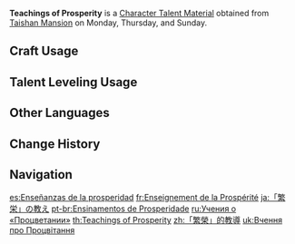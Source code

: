 {{Item Infobox
|id          = 104310
|image       = Item Teachings of Prosperity.png
|type        = Character Talent Materials
|group2       = Talent Books
|invCategory = Character Development Items
|group       = Prosperity Books
|quality     = 2
|description = Prosperity is the people's pursuit in the land of Geo. Prosperity is the blessing of Liyue, it is the foundation of the great city built by the gods and the people of Liyue, and it is the source of the peace and safety of the land.
|day1        = Monday
|day2        = Thursday
|day3        = Sunday
|source1     = Taishan Mansion
|source2     = [[Parametric Transformer]]
|source3     = [[Chests]]
}}
'''Teachings of Prosperity''' is a [[Character Talent Material]] obtained from [[Taishan Mansion]] on Monday, Thursday, and Sunday.

==Craft Usage==
{{Craft Usage}}

==Talent Leveling Usage==
{{Talent Leveling Usage}}

==Other Languages==
{{Other Languages
|en      = Teachings of Prosperity
|zhs     = 「繁荣」的教导
|zhs_rm  = "Fánróng" de Jiàodǎo
|zht     = 「繁榮」的教導
|zht_rm  = "Fánróng" de Jiàodǎo
|zh_tl   = 
|ja      = 「繁栄」の教え
|ja_rm   = "Han'ei" no Oshie
|ja_tl   = 
|ko      = 「번영」의 가르침
|ko_rm   = "Beonyeong"-ui Gareuchim
|ko_tl   = Teachings of "Prosperity"
|es      = Enseñanzas de la prosperidad
|es_tl   = Teachings of Prosperity
|fr      = Enseignement de la Prospérité
|fr_tl   = Teaching of Prosperity
|ru      = Учения о «Процветании»
|ru_tl   = Teachings About "Prosperity"
|th      = Teachings of "Prosperity"
|vi      = Bài Giảng Của "Phồn Vinh"
|vi_tl   = Teachings of "Prosperity"
|de      = Lehren des „Wohlstands“
|de_tl   = Teachings of "Prosperity"
|id      = Teachings of "Prosperity"
|pt      = Ensinamentos de Prosperidade
|pt_tl   = Teachings of Prosperity
|tr      = Refah Öğretisi
|tr_tl   = 
|it      = Insegnamenti della prosperità
|it_tl   = Teachings of Prosperity
}}

==Change History==
{{Change History|1.0}}

==Navigation==
{{Development Item Navbox|Character Talent Materials}}

[[es:Enseñanzas de la prosperidad]]
[[fr:Enseignement de la Prospérité]]
[[ja:「繁栄」の教え]]
[[pt-br:Ensinamentos de Prosperidade]]
[[ru:Учения о «Процветании»]]
[[th:Teachings of Prosperity]]
[[zh:「繁榮」的教導]]
[[uk:Вчення про Процвітання]]